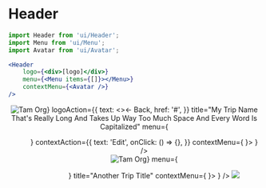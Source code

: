 
<Meta
	title="Layout/Header"
	component={Header}
/>

# Header

```jsx
import Header from 'ui/Header';
import Menu from 'ui/Menu';
import Avatar from 'ui/Avatar';

<Header
	logo={<div>[logo]</div>}
	menu={<Menu items={[]}></Menu>}
	contextMenu={<Avatar />}
/>
```

<Canvas>
	<Story name="Header">
		<FakeNextRouter defaultPath="/trips">
			<Header
				logo={<a href="#"><img src="https://tripmapper.ams3.digitaloceanspaces.com/1660831798130_example.svg" alt="Tam Org" style={{maxHeight:28,width:113}} /></a>}
				logoAction={{
					text: <>&larr; Back</>,
					href: '#',
				}}
				title="My Trip Name That's Really Long And Takes Up Way Too Much Space And Every Word Is Capitalized"
				menu={
					<Menu
						items={[
							{ name: 'Trips', uri: '/trips' },
							{ name: 'Templates', uri: '/templates' },
							{ name: 'Clients', uri: '/clients' },
							{ name: 'Suppliers', uri: '/suppliers' },
						]}
					/>
				}
				contextAction={{
					text: 'Edit',
					onClick: () => {},
				}}
				contextMenu={
					<ContextMenu menu={
						<>
							<ContextItemButton text="Hello" />
						</>
					}>
						<Avatar El="button" />
					</ContextMenu>
				}
			/>
			<Header
				pullUp
				logo={<a href="#"><img src="https://tripmapper.ams3.digitaloceanspaces.com/1660831798130_example.svg" alt="Tam Org" style={{maxHeight:28,width:113}} /></a>}
				menu={
					<Menu
						items={[
							{ name: 'Trips', uri: '/trips' },
							{ name: 'Templates', uri: '/templates' },
							{ name: 'Clients', uri: '/clients' },
							{ name: 'Suppliers', uri: '/suppliers' },
						]}
					/>
				}
				title="Another Trip Title"
				contextMenu={
					<ContextMenu menu={
						<>
							<ContextItemButton text="Hello" />
						</>
					}>
						<Avatar El="button" />
					</ContextMenu>
				}
			/>
			<Image src="https://source.unsplash.com/700x300?nature" width={700} height={300} />
		</FakeNextRouter>
	</Story>
</Canvas>

<ArgsTable of={Header} />

```ts
export interface HeaderActionProps {
	text: string;
	href?: string;
	onClick?: MouseEventHandler<HTMLButtonElement>;
}
```
